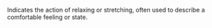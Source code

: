 Indicates the action of relaxing or stretching, often used to describe a comfortable feeling or
state.
